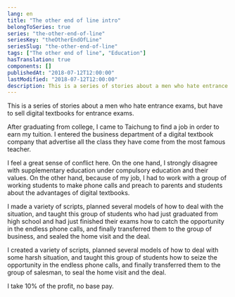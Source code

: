 ```yaml
---
lang: en
title: "The other end of line intro"
belongToSeries: true
series: "the-other-end-of-line"
seriesKey: "theOtherEndOfLine"
seriesSlug: "the-other-end-of-line"
tags: ["The other end of line", "Education"]
hasTranslation: true
components: []
publishedAt: "2018-07-12T12:00:00"
lastModified: "2018-07-12T12:00:00"
description: This is a series of stories about a men who hate entrance exams, but have to sell digital textbooks for college entrance exams.
---
```


This is a series of stories about a men who hate entrance exams, but have to sell digital textbooks for entrance exams.

After graduating from college, I came to Taichung to find a job in order to earn my tuition. I entered the business department of a digital textbook company that advertise all the class they have come from the most famous teacher.

I feel a great sense of conflict here. On the one hand, I strongly disagree with supplementary education under compulsory education and their values. On the other hand, because of my job, I had to work with a group of working students to make phone calls and preach to parents and students about the advantages of digital textbooks.

I made a variety of scripts, planned several models of how to deal with the situation, and taught this group of students who had just graduated from high school and had just finished their exams how to catch the opportunity in the endless phone calls, and finally transferred them to the group of business, and sealed the home visit and the deal.

I created a variety of scripts, planned several models of how to deal with some harsh situation, and taught this group of students how to seize the opportunity in the endless phone calls, and finally transferred them to the group of salesman, to seal the home visit and the deal.

I take 10% of the profit, no base pay.
